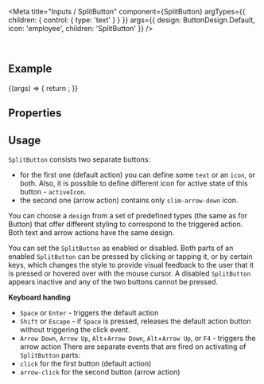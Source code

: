 
<Meta
  title="Inputs / SplitButton"
  component={SplitButton}
  argTypes={{ children: { control: { type: 'text' } } }}
  args={{
    design: ButtonDesign.Default,
    icon: 'employee',
    children: 'SplitButton'
  }}
/>

<DocsHeader />

<br />

## Example

<Canvas>
  <Story name="Default">
    {(args) => {
      return <SplitButton {...args} />;
    }}
  </Story>
</Canvas>

## Properties

<ArgsTable story="." />

## Usage

`SplitButton` consists two separate buttons:

- for the first one (default action) you can define some `text` or an `icon`, or both. Also, it is possible to define different icon for active state of this button - `activeIcon`.
- the second one (arrow action) contains only `slim-arrow-down` icon.

You can choose a `design` from a set of predefined types (the same as for Button) that offer different styling to correspond to the triggered action. Both text and arrow actions have the same design.

You can set the `SplitButton` as enabled or disabled. Both parts of an enabled `SplitButton` can be pressed by clicking or tapping it, or by certain keys, which changes the style to provide visual feedback to the user that it is pressed or hovered over with the mouse cursor. A disabled `SplitButton` appears inactive and any of the two buttons cannot be pressed.

**Keyboard handing**

- `Space` or `Enter` - triggers the default action
- `Shift` or `Escape` - if `Space` is pressed, releases the default action button without triggering the click event.
- `Arrow Down`, `Arrow Up`, `Alt`+`Arrow Down`, `Alt`+`Arrow Up`, or `F4` - triggers the arrow action There are separate events that are fired on activating of `SplitButton` parts:
- `click` for the first button (default action)
- `arrow-click` for the second button (arrow action)

<Footer />
